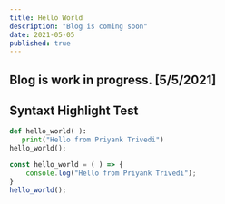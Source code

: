 ```yaml
---
title: Hello World
description: "Blog is coming soon" 
date: 2021-05-05
published: true 
---
```


## Blog is work in progress. [5/5/2021]

## Syntaxt Highlight Test

 ```python
def hello_world( ):
    print("Hello from Priyank Trivedi")
hello_world();
 ```

 ```js
 const hello_world = ( ) => {
     console.log("Hello from Priyank Trivedi");
 }
hello_world();
 ```